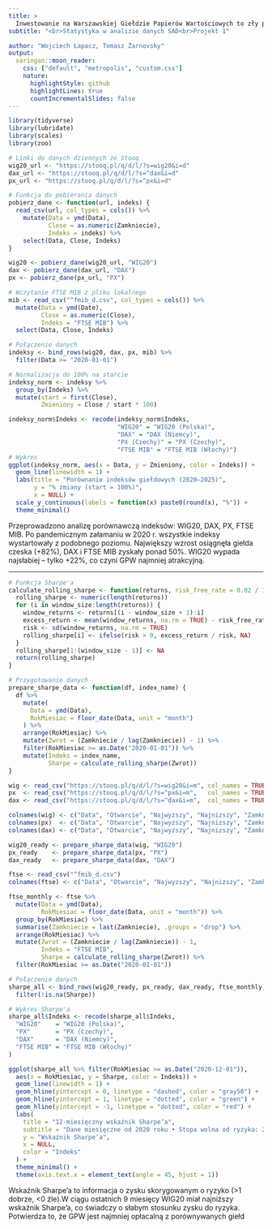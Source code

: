 ```yaml
---
title: >
  Inwestowanie na Warszawskiej Giełdzie Papierów Wartościowych to zły pomysł.<br>
subtitle: "<br>Statystyka w analizie danych SAD<br>Projekt 1"

author: "Wojciech Łapacz, Tomasz Żarnovsky"
output:
  xaringan::moon_reader:
    css: ["default", "metropolis", "custom.css"]
    nature:
      highlightStyle: github
      highlightLines: true
      countIncrementalSlides: false
---
```


```r
library(tidyverse)
library(lubridate)
library(scales)
library(zoo)
```

```r
# Linki do danych dziennych ze Stooq
wig20_url <- "https://stooq.pl/q/d/l/?s=wig20&i=d"
dax_url <- "https://stooq.pl/q/d/l/?s=^dax&i=d"
px_url <- "https://stooq.pl/q/d/l/?s=^px&i=d"

# Funkcja do pobierania danych
pobierz_dane <- function(url, indeks) {
  read_csv(url, col_types = cols()) %>%
    mutate(Data = ymd(Data),
           Close = as.numeric(Zamkniecie),
           Indeks = indeks) %>%
    select(Data, Close, Indeks)
}

wig20 <- pobierz_dane(wig20_url, "WIG20")
dax <- pobierz_dane(dax_url, "DAX")
px <- pobierz_dane(px_url, "PX")

# Wczytanie FTSE MIB z pliku lokalnego
mib <- read_csv("^fmib_d.csv", col_types = cols()) %>%
  mutate(Data = ymd(Date),
         Close = as.numeric(Close),
         Indeks = "FTSE MIB") %>%
  select(Data, Close, Indeks)

# Połączenie danych
indeksy <- bind_rows(wig20, dax, px, mib) %>%
  filter(Data >= "2020-01-01")
```


```r
# Normalizacja do 100% na starcie
indeksy_norm <- indeksy %>%
  group_by(Indeks) %>%
  mutate(start = first(Close),
         Zmieniony = Close / start * 100)

indeksy_norm$Indeks <- recode(indeksy_norm$Indeks,
                              "WIG20" = "WIG20 (Polska)",
                              "DAX" = "DAX (Niemcy)",
                              "PX (Czechy)" = "PX (Czechy)",
                              "FTSE MIB" = "FTSE MIB (Włochy)")
# Wykres
ggplot(indeksy_norm, aes(x = Data, y = Zmieniony, color = Indeks)) +
  geom_line(linewidth = 1) +
  labs(title = "Porównanie indeksów giełdowych (2020–2025)",
       y = "% zmiany (start = 100%)",
       x = NULL) +
  scale_y_continuous(labels = function(x) paste0(round(x), "%")) +
  theme_minimal()
```

Przeprowadzono analizę porównawczą indeksów: WIG20, DAX, PX, FTSE MIB. Po pandemicznym załamaniu w 2020 r. wszystkie indeksy wystartowały z podobnego poziomu. Największy wzrost osiągnęła giełda czeska (+82%), DAX i FTSE MIB zyskały ponad 50%. WIG20 wypada najsłabiej – tylko +22%, co czyni GPW najmniej atrakcyjną.

---

```r

# Funkcja Sharpe'a
calculate_rolling_sharpe <- function(returns, risk_free_rate = 0.02 / 12, window_size = 12) {
  rolling_sharpe <- numeric(length(returns))
  for (i in window_size:length(returns)) {
    window_returns <- returns[(i - window_size + 1):i]
    excess_return <- mean(window_returns, na.rm = TRUE) - risk_free_rate
    risk <- sd(window_returns, na.rm = TRUE)
    rolling_sharpe[i] <- ifelse(risk > 0, excess_return / risk, NA)
  }
  rolling_sharpe[1:(window_size - 1)] <- NA
  return(rolling_sharpe)
}

# Przygotowanie danych
prepare_sharpe_data <- function(df, index_name) {
  df %>%
    mutate(
      Data = ymd(Data),
      RokMiesiac = floor_date(Data, unit = "month")
    ) %>%
    arrange(RokMiesiac) %>%
    mutate(Zwrot = (Zamkniecie / lag(Zamkniecie)) - 1) %>%
    filter(RokMiesiac >= as.Date("2020-01-01")) %>%
    mutate(Indeks = index_name,
           Sharpe = calculate_rolling_sharpe(Zwrot))
}

wig <- read_csv("https://stooq.pl/q/d/l/?s=wig20&i=m", col_names = TRUE)
px  <- read_csv("https://stooq.pl/q/d/l/?s=^px&i=m",   col_names = TRUE)
dax <- read_csv("https://stooq.pl/q/d/l/?s=^dax&i=m",  col_names = TRUE)

colnames(wig) <- c("Data", "Otwarcie", "Najwyzszy", "Najnizszy", "Zamkniecie", "Wolumen")
colnames(px)  <- c("Data", "Otwarcie", "Najwyzszy", "Najnizszy", "Zamkniecie", "Wolumen")
colnames(dax) <- c("Data", "Otwarcie", "Najwyzszy", "Najnizszy", "Zamkniecie", "Wolumen")

wig20_ready <- prepare_sharpe_data(wig, "WIG20")
px_ready    <- prepare_sharpe_data(px, "PX")
dax_ready   <- prepare_sharpe_data(dax, "DAX")

ftse <- read_csv("^fmib_d.csv")
colnames(ftse) <- c("Data", "Otwarcie", "Najwyzszy", "Najnizszy", "Zamkniecie", "Wolumen")

ftse_monthly <- ftse %>%
  mutate(Data = ymd(Data),
         RokMiesiac = floor_date(Data, unit = "month")) %>%
  group_by(RokMiesiac) %>%
  summarise(Zamkniecie = last(Zamkniecie), .groups = "drop") %>%
  arrange(RokMiesiac) %>%
  mutate(Zwrot = (Zamkniecie / lag(Zamkniecie)) - 1,
         Indeks = "FTSE MIB",
         Sharpe = calculate_rolling_sharpe(Zwrot)) %>%
  filter(RokMiesiac >= as.Date("2020-01-01"))

# Połączenie danych
sharpe_all <- bind_rows(wig20_ready, px_ready, dax_ready, ftse_monthly) %>%
  filter(!is.na(Sharpe))

# Wykres Sharpe'a
sharpe_all$Indeks <- recode(sharpe_all$Indeks,
  "WIG20"    = "WIG20 (Polska)",
  "PX"       = "PX (Czechy)",
  "DAX"      = "DAX (Niemcy)",
  "FTSE MIB" = "FTSE MIB (Włochy)"
)

ggplot(sharpe_all %>% filter(RokMiesiac >= as.Date("2020-12-01")),
  aes(x = RokMiesiac, y = Sharpe, color = Indeks)) +
  geom_line(linewidth = 1) +
  geom_hline(yintercept = 0, linetype = "dashed", color = "gray50") +
  geom_hline(yintercept = 1, linetype = "dotted", color = "green") +
  geom_hline(yintercept = -1, linetype = "dotted", color = "red") +
  labs(
    title = "12-miesięczny wskaźnik Sharpe’a",
    subtitle = "Dane miesięczne od 2020 roku • Stopa wolna od ryzyka: 2% rocznie",
    y = "Wskaźnik Sharpe’a",
    x = NULL,
    color = "Indeks"
  ) +
  theme_minimal() +
  theme(axis.text.x = element_text(angle = 45, hjust = 1))
```

Wskaźnik Sharpe'a to informacja o zysku skorygowanym o ryzyko (>1 dobrze, <0 źle).W ciągu ostatnich 9 miesięcy WIG20 miał najniższy wskaźnik Sharpe’a, co świadczy o słabym stosunku zysku do ryzyka. Potwierdza to, że GPW jest najmniej opłacalną z porównywanych giełd
